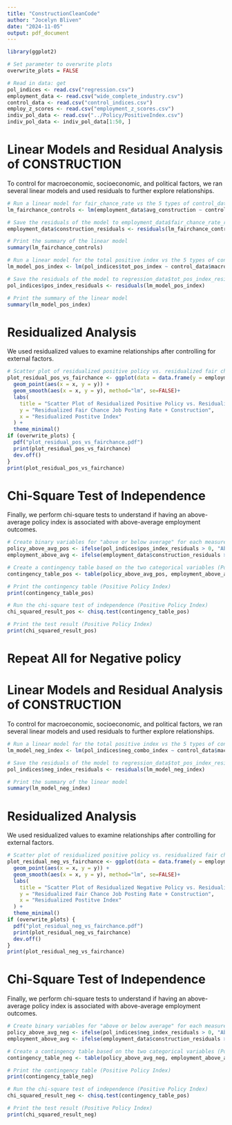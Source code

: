 ```yaml
---
title: "ConstructionCleanCode"
author: "Jocelyn Bliven"
date: "2024-11-05"
output: pdf_document
---
```


```r

library(ggplot2)

# Set parameter to overwrite plots
overwrite_plots = FALSE

# Read in data: get 
pol_indices <- read.csv("regression.csv")
employment_data <- read.csv("wide_complete_industry.csv")
control_data <- read.csv("control_indices.csv")
employ_z_scores <- read.csv("employment_z_scores.csv")
indiv_pol_data <- read.csv("../Policy/PositiveIndex.csv")
indiv_pol_data <- indiv_pol_data[1:50, ]

```

# Linear Models and Residual Analysis of CONSTRUCTION
To control for macroeconomic, socioeconomic, and political factors, we ran several linear models and used residuals to further explore relationships.

```r
# Run a linear model for fair_chance_rate vs the 5 types of control_data
lm_fairchance_controls <- lm(employment_data$avg_construction ~ control_data$macroeconomy + control_data$socioeconomics + control_data$politics + control_data$diversity + employ_z_scores$construct_employment_z)

# Save the residuals of the model to employment_data$fair_chance_rate_residuals
employment_data$construction_residuals <- residuals(lm_fairchance_controls)

# Print the summary of the linear model
summary(lm_fairchance_controls)

# Run a linear model for the total positive index vs the 5 types of control_data
lm_model_pos_index <- lm(pol_indices$tot_pos_index ~ control_data$macroeconomy + control_data$socioeconomics + control_data$politics + control_data$diversity + employ_z_scores$construct_employment_z)

# Save the residuals of the model to regression_data$tot_pos_index_residuals
pol_indices$pos_index_residuals <- residuals(lm_model_pos_index)

# Print the summary of the linear model
summary(lm_model_pos_index)

```
# Residualized Analysis
We used residualized values to examine relationships after controlling for external factors.

```r
# Scatter plot of residualized positive policy vs. residualized fair chance job posting rate
plot_residual_pos_vs_fairchance <- ggplot(data = data.frame(y = employment_data$construction_residuals, x = pol_indices$pos_index_residuals)) +
  geom_point(aes(x = x, y = y)) +
  geom_smooth(aes(x = x, y = y), method="lm", se=FALSE)+
  labs(
    title = "Scatter Plot of Residualized Positive Policy vs. Residualized Fair Chance Job Posting Rate",
    y = "Residualized Fair Chance Job Posting Rate + Construction",
    x = "Residualized Postitve Index"
  ) +
  theme_minimal()
if (overwrite_plots) {
  pdf("plot_residual_pos_vs_fairchance.pdf")
  print(plot_residual_pos_vs_fairchance)
  dev.off()
}
print(plot_residual_pos_vs_fairchance)
```

# Chi-Square Test of Independence
Finally, we perform chi-square tests to understand if having an above-average policy index is associated with above-average employment outcomes.

```r
# Create binary variables for "above or below average" for each measure (Positive Policy Index)
policy_above_avg_pos <- ifelse(pol_indices$pos_index_residuals > 0, "Above Avg", "Below Avg")
employment_above_avg <- ifelse(employment_data$construction_residuals > 0, "Above Avg", "Below Avg")

# Create a contingency table based on the two categorical variables (Positive Policy Index)
contingency_table_pos <- table(policy_above_avg_pos, employment_above_avg)

# Print the contingency table (Positive Policy Index)
print(contingency_table_pos)

# Run the chi-square test of independence (Positive Policy Index)
chi_squared_result_pos <- chisq.test(contingency_table_pos)

# Print the test result (Positive Policy Index)
print(chi_squared_result_pos)
```


# Repeat All for Negative policy

# Linear Models and Residual Analysis of CONSTRUCTION
To control for macroeconomic, socioeconomic, and political factors, we ran several linear models and used residuals to further explore relationships.

```r

# Run a linear model for the total positive index vs the 5 types of control_data
lm_model_neg_index <- lm(pol_indices$neg_combo_index ~ control_data$macroeconomy + control_data$socioeconomics + control_data$politics + control_data$diversity + employ_z_scores$construct_employment_z)

# Save the residuals of the model to regression_data$tot_pos_index_residuals
pol_indices$neg_index_residuals <- residuals(lm_model_neg_index)

# Print the summary of the linear model
summary(lm_model_neg_index)

```

# Residualized Analysis
We used residualized values to examine relationships after controlling for external factors.

```r
# Scatter plot of residualized positive policy vs. residualized fair chance job posting rate
plot_residual_neg_vs_fairchance <- ggplot(data = data.frame(y = employment_data$construction_residuals, x = pol_indices$neg_index_residuals)) +
  geom_point(aes(x = x, y = y)) +
  geom_smooth(aes(x = x, y = y), method="lm", se=FALSE)+
  labs(
    title = "Scatter Plot of Residualized Negative Policy vs. Residualized Fair Chance Job Posting Rate",
    y = "Residualized Fair Chance Job Posting Rate + Construction",
    x = "Residualized Postitve Index"
  ) +
  theme_minimal()
if (overwrite_plots) {
  pdf("plot_residual_neg_vs_fairchance.pdf")
  print(plot_residual_neg_vs_fairchance)
  dev.off()
}
print(plot_residual_neg_vs_fairchance)
```

# Chi-Square Test of Independence
Finally, we perform chi-square tests to understand if having an above-average policy index is associated with above-average employment outcomes.

```r
# Create binary variables for "above or below average" for each measure (Positive Policy Index)
policy_above_avg_neg <- ifelse(pol_indices$neg_index_residuals > 0, "Above Avg", "Below Avg")
employment_above_avg <- ifelse(employment_data$construction_residuals > 0, "Above Avg", "Below Avg")

# Create a contingency table based on the two categorical variables (Positive Policy Index)
contingency_table_neg <- table(policy_above_avg_neg, employment_above_avg)

# Print the contingency table (Positive Policy Index)
print(contingency_table_neg)

# Run the chi-square test of independence (Positive Policy Index)
chi_squared_result_neg <- chisq.test(contingency_table_pos)

# Print the test result (Positive Policy Index)
print(chi_squared_result_neg)
```